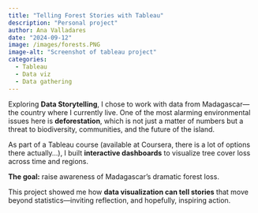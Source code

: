 ```yaml
---
title: "Telling Forest Stories with Tableau"
description: "Personal project"
author: Ana Valladares
date: "2024-09-12"
image: /images/forests.PNG
image-alt: "Screenshot of tableau project"
categories:
  - Tableau
  - Data viz
  - Data gathering
---
```


Exploring **Data Storytelling**, I chose to work with data from Madagascar—the country where I currently live. One of the most alarming environmental issues here is **deforestation**, which is not just a matter of numbers but a threat to biodiversity, communities, and the future of the island.

As part of a Tableau course (available at Coursera, there is a lot of options there actually...), I built **interactive dashboards** to visualize tree cover loss across time and regions.\

**The goal:** raise awareness of Madagascar’s dramatic forest loss.

This project showed me how **data visualization can tell stories** that move beyond statistics—inviting reflection, and hopefully, inspiring action.
